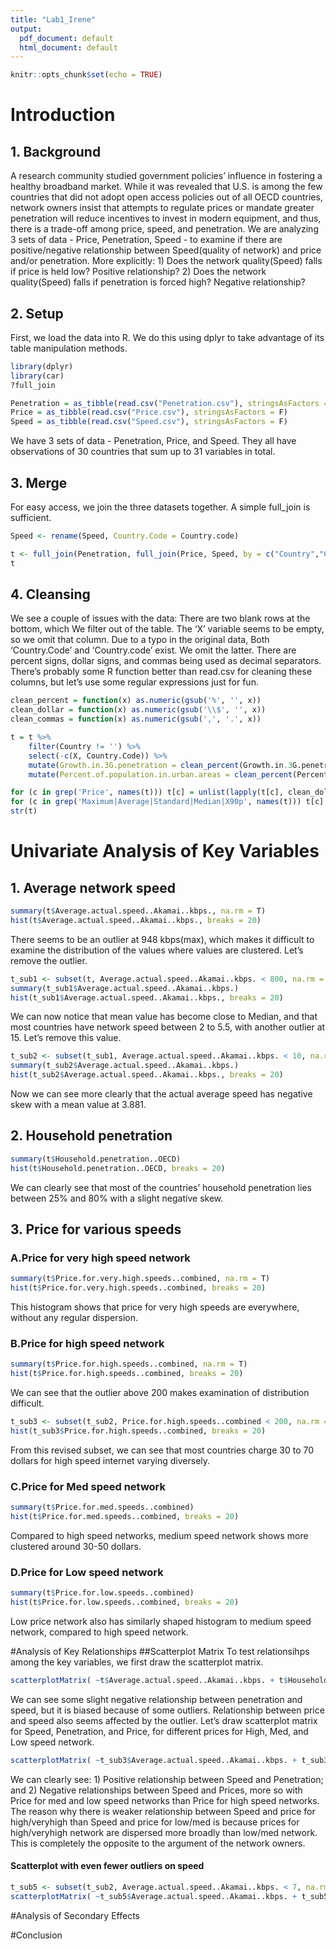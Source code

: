 ```yaml
---
title: "Lab1_Irene"
output:
  pdf_document: default
  html_document: default
---
```


```r
knitr::opts_chunk$set(echo = TRUE)
```

# Introduction
## 1. Background
A research community studied government policies' influence in fostering a healthy broadband market. While it was revealed that U.S. is among the few countries that did not adopt open access policies out of all OECD countries, network owners insist that attempts to regulate prices or mandate greater penetration will reduce incentives to invest in modern equipment, and thus, there is a trade-off among price, speed, and penetration.
We are analyzing 3 sets of data - Price, Penetration, Speed - to examine if there are positive/negative relationship between Speed(quality of network) and price and/or penetration.
More explicitly:
1) Does the network quality(Speed) falls if price is held low? Positive relationship?
2) Does the network quality(Speed) falls if penetration is forced high? Negative relationship?

## 2. Setup
First, we load the data into R. We do this using dplyr to take advantage of its table manipulation methods.
```r
library(dplyr)
library(car)
?full_join

Penetration = as_tibble(read.csv("Penetration.csv"), stringsAsFactors = F)
Price = as_tibble(read.csv("Price.csv"), stringsAsFactors = F)
Speed = as_tibble(read.csv("Speed.csv"), stringsAsFactors = F)
```
We have 3 sets of data - Penetration, Price, and Speed. They all have observations of 30 countries that sum up to 31 variables in total.

## 3. Merge
For easy access, we join the three datasets together. A simple full_join is sufficient.
```r
Speed <- rename(Speed, Country.Code = Country.code)

t <- full_join(Penetration, full_join(Price, Speed, by = c("Country","Country.Code"), copy = FALSE), by = c("Country","Country.Code"), copy = FALSE)
t
```

## 4. Cleansing
We see a couple of issues with the data:
There are two blank rows at the bottom, which We filter out of the table.
The 'X' variable seems to be empty, so we omit that column.
Due to a typo in the original data, Both 'Country.Code' and 'Country.code' exist. We omit the latter.
There are percent signs, dollar signs, and commas being used as decimal separators. There's probably some R function better than read.csv for cleaning these columns, but let's use some regular expressions just for fun.
```r
clean_percent = function(x) as.numeric(gsub('%', '', x))
clean_dollar = function(x) as.numeric(gsub('\\$', '', x))
clean_commas = function(x) as.numeric(gsub(',', '.', x))

t = t %>%
    filter(Country != '') %>%
    select(-c(X, Country.Code)) %>%
    mutate(Growth.in.3G.penetration = clean_percent(Growth.in.3G.penetration)) %>%
    mutate(Percent.of.population.in.urban.areas = clean_percent(Percent.of.population.in.urban.areas))

for (c in grep('Price', names(t))) t[c] = unlist(lapply(t[c], clean_dollar))
for (c in grep('Maximum|Average|Standard|Median|X90p', names(t))) t[c] = unlist(lapply(t[c], clean_commas))
str(t)
```

# Univariate Analysis of Key Variables
## 1. Average network speed
```r
summary(t$Average.actual.speed..Akamai..kbps., na.rm = T)
hist(t$Average.actual.speed..Akamai..kbps., breaks = 20)
```
There seems to be an outlier at 948 kbps(max), which makes it difficult to examine the distribution of the values where values are clustered. Let's remove the outlier.
```r
t_sub1 <- subset(t, Average.actual.speed..Akamai..kbps. < 800, na.rm = T)
summary(t_sub1$Average.actual.speed..Akamai..kbps.)
hist(t_sub1$Average.actual.speed..Akamai..kbps., breaks = 20)
```
We can now notice that mean value has become close to Median, and that most countries have network speed between 2 to 5.5, with another outlier at 15.
Let's remove this value.
```r
t_sub2 <- subset(t_sub1, Average.actual.speed..Akamai..kbps. < 10, na.rm = T)
summary(t_sub2$Average.actual.speed..Akamai..kbps.)
hist(t_sub2$Average.actual.speed..Akamai..kbps., breaks = 20)
```
Now we can see more clearly that the actual average speed has negative skew with a mean value at 3.881.

## 2. Household penetration
```r
summary(t$Household.penetration..OECD)
hist(t$Household.penetration..OECD, breaks = 20)
```
We can clearly see that most of the countries' household penetration lies between 25% and 80% with a slight negative skew.

## 3. Price for various speeds
### A.Price for very high speed network
```r
summary(t$Price.for.very.high.speeds..combined, na.rm = T)
hist(t$Price.for.very.high.speeds..combined, breaks = 20)
```
This histogram shows that price for very high speeds are everywhere, without any regular dispersion.

### B.Price for high speed network
```r
summary(t$Price.for.high.speeds..combined, na.rm = T)
hist(t$Price.for.high.speeds..combined, breaks = 20)
```
We can see that the outlier above 200 makes examination of distribution difficult.
```r
t_sub3 <- subset(t_sub2, Price.for.high.speeds..combined < 200, na.rm = T)
hist(t_sub3$Price.for.high.speeds..combined, breaks = 20)
```
From this revised subset, we can see that most countries charge 30 to 70 dollars for high speed internet varying diversely.

### C.Price for Med speed network
```r
summary(t$Price.for.med.speeds..combined)
hist(t$Price.for.med.speeds..combined, breaks = 20)
```
Compared to high speed networks, medium speed network shows more clustered around 30-50 dollars.

### D.Price for Low speed network
```r
summary(t$Price.for.low.speeds..combined)
hist(t$Price.for.low.speeds..combined, breaks = 20)
```
Low price network also has similarly shaped histogram to medium speed network, compared to high speed network.

#Analysis of Key Relationships
##Scatterplot Matrix
To test relationsihps among the key variables, we first draw the scatterplot matrix.
```r
scatterplotMatrix( ~t$Average.actual.speed..Akamai..kbps. + t$Household.penetration..OECD + t$Price.for.very.high.speeds..combined + t$Price.for.high.speeds..combined + t$Price.for.med.speeds..combined + t$Price.for.low.speeds..combined, diagonal = "hist")
```
We can see some slight negative relationship between penetration and speed, but it is biased because of some outliers. Relationship between price and speed also seems affected by the outlier.
Let's draw scatterplot matrix for Speed, Penetration, and Price, for different prices for High, Med, and Low speed network.

```r
scatterplotMatrix( ~t_sub3$Average.actual.speed..Akamai..kbps. + t_sub3$Household.penetration..OECD + t_sub3$Price.for.very.high.speeds..combined + t_sub3$Price.for.high.speeds..combined + t_sub3$Price.for.med.speeds..combined + t_sub3$Price.for.low.speeds..combined, diagonal = "hist")
```

We can clearly see:
1) Positive relationship between Speed and Penetration; and
2) Negative relationships between Speed and Prices, more so with Price for med and low speed networks than Price for high speed networks.
The reason why there is weaker relationship between Speed and price for high/veryhigh than Speed and price for low/med is because prices for high/veryhigh network are dispersed more broadly than low/med network.
This is completely the opposite to the argument of the network owners.


#### Scatterplot with even fewer outliers on speed
```r
t_sub5 <- subset(t_sub2, Average.actual.speed..Akamai..kbps. < 7, na.rm = T)
scatterplotMatrix( ~t_sub5$Average.actual.speed..Akamai..kbps. + t_sub5$Household.penetration..OECD + t_sub5$Price.for.very.high.speeds..combined + t_sub5$Price.for.high.speeds..combined + t_sub5$Price.for.med.speeds..combined + t_sub5$Price.for.low.speeds..combined, diagonal = "hist")
```


#Analysis of Secondary Effects


#Conclusion

